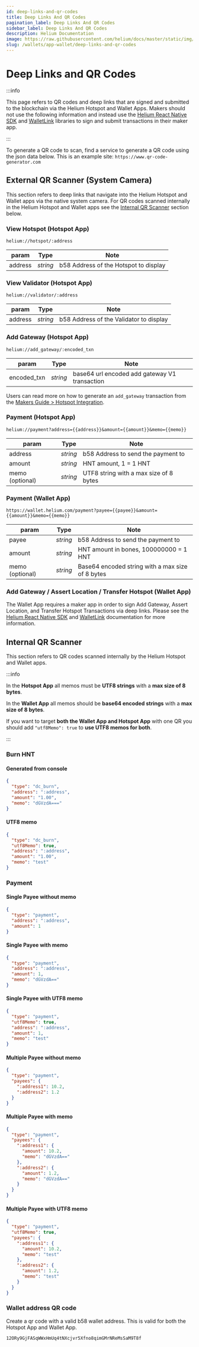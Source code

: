 ```yaml
---
id: deep-links-and-qr-codes
title: Deep Links And QR Codes
pagination_label: Deep Links And QR Codes
sidebar_label: Deep Links And QR Codes
description: Helium Documentation
image: https://raw.githubusercontent.com/helium/docs/master/static/img/link-image.png
slug: /wallets/app-wallet/deep-links-and-qr-codes
---
```


# Deep Links and QR Codes

:::info

This page refers to QR codes and deep links that are signed and submitted to the blockchain via the
Helium Hotspot and Wallet Apps. Makers should not use the following information and instead use the
[Helium React Native SDK](https://helium.github.io/react-native-helium/index.html) and
[WalletLink](https://helium.github.io/helium-js/modules/wallet_link.html) libraries to sign and
submit transactions in their maker app.

:::

To generate a QR code to scan, find a service to generate a QR code using the json data below. This
is an example site: `https://www.qr-code-generator.com`

## External QR Scanner (System Camera)

This section refers to deep links that navigate into the Helium Hotspot and Wallet apps via the
native system camera. For QR codes scanned internally in the Helium Hotspot and Wallet apps see the
[Internal QR Scanner](#internal-qr-scanner) section below.

### View Hotspot (Hotspot App)

```
helium://hotspot/:address
```

| param   | Type     | Note                                  |
| ------- | -------- | ------------------------------------- |
| address | _string_ | b58 Address of the Hotspot to display |

### View Validator (Hotspot App)

```
helium://validator/:address
```

| param   | Type     | Note                                    |
| ------- | -------- | --------------------------------------- |
| address | _string_ | b58 Address of the Validator to display |

### Add Gateway (Hotspot App)

```
helium://add_gateway/:encoded_txn
```

| param       | Type     | Note                                          |
| ----------- | -------- | --------------------------------------------- |
| encoded_txn | _string_ | base64 url encoded add gateway V1 transaction |

Users can read more on how to generate an `add_gateway` transaction from the
[Makers Guide > Hotspot Integration](https://docs.helium.com/mine-hnt/full-hotspots/become-a-maker/hotspot-integration-testing/#generate-an-add-hotspot-transaction).

### Payment (Hotspot App)

```
helium://payment?address={{address}}&amount={{amount}}&memo={{memo}}
```

| param           | Type     | Note                                   |
| --------------- | -------- | -------------------------------------- |
| address         | _string_ | b58 Address to send the payment to     |
| amount          | _string_ | HNT amount, 1 = 1 HNT                  |
| memo (optional) | _string_ | UTF8 string with a max size of 8 bytes |

### Payment (Wallet App)

```
https://wallet.helium.com/payment?payee={{payee}}&amount={{amount}}&memo={{memo}}
```

| param           | Type     | Note                                             |
| --------------- | -------- | ------------------------------------------------ |
| payee           | _string_ | b58 Address to send the payment to               |
| amount          | _string_ | HNT amount in bones, 100000000 = 1 HNT           |
| memo (optional) | _string_ | Base64 encoded string with a max size of 8 bytes |

### Add Gateway / Assert Location / Transfer Hotspot (Wallet App)

The Wallet App requires a maker app in order to sign Add Gateway, Assert Location, and Transfer
Hotspot Transactions via deep links. Please see the
[Helium React Native SDK](https://helium.github.io/react-native-helium/index.html) and
[WalletLink](https://helium.github.io/helium-js/modules/wallet_link.html) documentation for more
information.

## Internal QR Scanner

This section refers to QR codes scanned internally by the Helium Hotspot and Wallet apps.

:::info

In the **Hotspot App** all memos must be **UTF8 strings** with a **max size of 8 bytes**.

In the **Wallet App** all memos should be **base64 encoded strings** with a **max size of 8 bytes**.

If you want to target **both the Wallet App and Hotspot App** with one QR you should add
`"utf8Memo": true` to **use UTF8 memos for both**.

:::

### Burn HNT

#### Generated from console

```json
{
  "type": "dc_burn",
  "address": ":address",
  "amount": "1.00",
  "memo": "dGVzdA==="
}
```

#### UTF8 memo

```json
{
  "type": "dc_burn",
  "utf8Memo": true,
  "address": ":address",
  "amount": "1.00",
  "memo": "test"
}
```

### Payment

#### Single Payee without memo

```json
{
  "type": "payment",
  "address": ":address",
  "amount": 1
}
```

#### Single Payee with memo

```json
{
  "type": "payment",
  "address": ":address",
  "amount": 1,
  "memo": "dGVzdA=="
}
```

#### Single Payee with UTF8 memo

```json
{
  "type": "payment",
  "utf8Memo": true,
  "address": ":address",
  "amount": 1,
  "memo": "test"
}
```

#### Multiple Payee without memo

```json
{
  "type": "payment",
  "payees": {
    ":address1": 10.2,
    ":address2": 1.2
  }
}
```

#### Multiple Payee with memo

```json
{
  "type": "payment",
  "payees": {
    ":address1": {
      "amount": 10.2,
      "memo": "dGVzdA=="
    },
    ":address2": {
      "amount": 1.2,
      "memo": "dGVzdA=="
    }
  }
}
```

#### Multiple Payee with UTF8 memo

```json
{
  "type": "payment",
  "utf8Memo": true,
  "payees": {
    ":address1": {
      "amount": 10.2,
      "memo": "test"
    },
    ":address2": {
      "amount": 1.2,
      "memo": "test"
    }
  }
}
```

### Wallet address QR code

Create a qr code with a valid b58 wallet address. This is valid for both the Hotspot App and Wallet
App.

```
12ORy9GjFASqWWxHmUq4tNXcjvr5Xfno8qimGMrNReMsSaM9T8f
```

